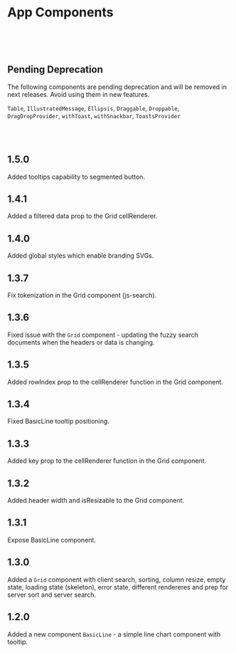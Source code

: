 
<Meta title="Notes" />

# App Components 

<br /><br /><br />


## Pending Deprecation

The following components are pending deprecation and will be removed in next releases. Avoid using them in new features.

`Table`, `IllustratedMessage`, `Ellipsis`, `Draggable`, `Droppable`, `DragDropProvider`, `withToast`, `withSnackbar`, `ToastsProvider`

<br /><br />

## 1.5.0
Added tooltips capability to segmented button.

## 1.4.1
Added a filtered data prop to the Grid cellRenderer.

## 1.4.0

Added global styles which enable branding SVGs.

## 1.3.7

Fix tokenization in the Grid component (js-search).

## 1.3.6

Fixed issue with the `Grid` component - updating the fuzzy search documents when the headers or data is changing. 

## 1.3.5

Added rowIndex prop to the cellRenderer function in the Grid component.

## 1.3.4

Fixed BasicLine tooltip positioning.

## 1.3.3

Added key prop to the cellRenderer function in the Grid component.

## 1.3.2

Added header width and isResizable to the Grid component.

## 1.3.1

Expose BasicLine component.

## 1.3.0

Added a `Grid` component with client search, sorting, column resize, empty state, loading state (skeleton), error state, different rendereres and prep for server sort and server search.

## 1.2.0

Added a new component `BasicLine` - a simple line chart component with tooltip.
